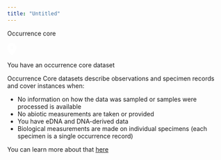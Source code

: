 ```yaml
---
title: "Untitled"
---
```


``` {=html}
<div class="form-box-container">
    <div class="form-box-color">
          <p class="form-box-stitle">Occurrence core</p>
          <svg class="svg-b" xmlns="http://www.w3.org/2000/svg" height="2em" viewBox="0 0 384 512"><!--! Font Awesome Free 6.4.2 by @fontawesome - https://fontawesome.com License - https://fontawesome.com/license (Commercial License) Copyright 2023 Fonticons, Inc. --><style>.svg-b{fill:#FFFFFF}</style><path d="M215.7 499.2C267 435 384 279.4 384 192C384 86 298 0 192 0S0 86 0 192c0 87.4 117 243 168.3 307.2c12.3 15.3 35.1 15.3 47.4 0zM192 128a64 64 0 1 1 0 128 64 64 0 1 1 0-128z"/></svg>
        </div>
    <div class="form-box-gray">
          <p class="form-box-title">You have an occurrence core dataset</p>
          <p>Occurrence Core datasets describe observations and specimen records and cover instances when:
            <ul>
              <li>No information on how the data was sampled or samples were processed is available</li>
              <li>No abiotic measurements are taken or provided</li>
              <li>You have eDNA and DNA-derived data</li>
              <li>Biological measurements are made on individual specimens (each specimen is a single occurrence record)</li>
            </ul>
            You can learn more about that <a href="https://manual-dev.obis.org/formatting.html#when-to-use-occurrence-core">here</a>
          </p>
        </div>
</div>
```